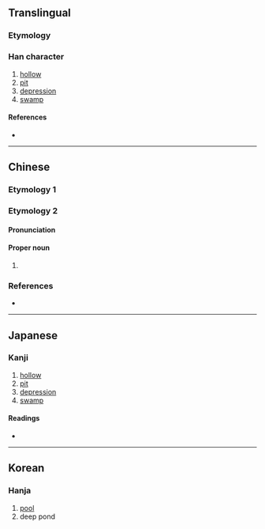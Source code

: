 {{also|窪}}
{{character info/new}}
==Translingual==

===Etymology===
{{Han etym}}
===Han character===
{{Han char|rn=85|rad=水|as=06|sn=9|four=34114|canj=EGG|ids=⿰氵圭}}

# [[hollow]]
# [[pit]]
# [[depression]]
# [[swamp]]

====References====
* {{Han ref|kx=0622.200|dkj=17425|dj=1019.010|hdz=31601.070|uh=6D3C|ud=27964|bh=CF71|bd=53105}}

----

==Chinese==

===Etymology 1===
{{zh-see|窪}}

===Etymology 2===
{{zh-forms}}

====Pronunciation====
{{zh-pron
|m=guī
|cat=propn
}}

====Proper noun====
{{zh-proper noun}}

# {{surname|lang=zh}}

===References===
* {{R:twedu|B02075}}

----

==Japanese==

===Kanji===
{{ja-kanji|grade=|rs=水06}}

# [[hollow]]
# [[pit]]
# [[depression]]
# [[swamp]]

====Readings====
* {{ja-readings|on=[[あい]] (ai), [[え]] (e), [[わい]] (wai)|kun=}}

----

==Korean==

===Hanja===
{{ko-hanja|hangeul=와|eumhun=|rv=wa|mr=wa|y=wa}}

# [[pool]]
# deep pond